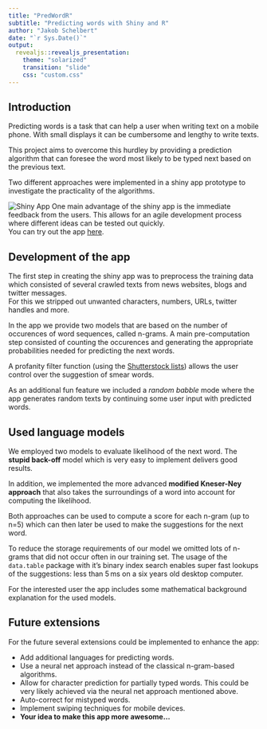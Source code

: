 ```yaml
---
title: "PredWordR"
subtitle: "Predicting words with Shiny and R"
author: "Jakob Schelbert"
date: "`r Sys.Date()`"
output: 
  revealjs::revealjs_presentation:
    theme: "solarized"
    transition: "slide"
    css: "custom.css"
---
```


## Introduction
Predicting words is a task that can help a user when writing text on a mobile phone.
With small displays it can be cumbersome and lengthy to write texts.

This project aims to overcome this hurdley by providing a prediction algorithm that can foresee the word most likely to be typed next based on the previous text.

Two different approaches were implemented in a shiny app prototype to investigate the practicality of the algorithms.

![Shiny App](shiny_app_small.png){.img_left} One main advantage of the shiny app is the immediate feedback from the users.
This allows for an agile development process where different ideas can be tested out quickly.  
You can try out the app [here](https://jschelbert.shinyapps.io/PredWordR/).


## Development of the app
The first step in creating the shiny app was to preprocess the training data which consisted of several crawled texts from news websites, blogs and twitter messages.  
For this we stripped out unwanted characters, numbers, URLs, twitter handles and more.

In the app we provide two models that are based on the number of occurences of word sequences, called n-grams.
A main pre-computation step consisted of counting the occurences and generating the appropriate probabilities needed for predicting the next words.

A profanity filter function (using the [Shutterstock lists](https://github.com/LDNOOBW/List-of-Dirty-Naughty-Obscene-and-Otherwise-Bad-Words)) allows the user control over the suggestion of smear words.

As an additional fun feature we included a *random babble* mode where the app generates random texts by continuing some user input with predicted words.




## Used language models
We employed two models to evaluate likelihood of the next word.
The **stupid back-off** model which is very easy to implement delivers good results.

In addition, we implemented the more advanced **modified Kneser-Ney approach** that also takes the surroundings of a word into account for computing the likelihood.

Both approaches can be used to compute a score for each n-gram (up to n=5) which can then later be used to make the suggestions for the next word.

To reduce the storage requirements of our model we omitted lots of n-grams that did not occur often in our training set.
The usage of the `data.table` package with it's binary index search enables super fast lookups of the suggestions: 
less than $5\,\text{ms}$ on a six years old desktop computer.

For the interested user the app includes some mathematical background explanation for the used models.


## Future extensions
For the future several extensions could be implemented to enhance the app:

* Add additional languages for predicting words.
* Use a neural net approach instead of the classical n-gram-based algorithms. <!-- first alpha test is given [here](http://www.schelberts.de/shinyapps/lstm_text_predict) (unfortunately does not work directly on shinyapps.io).-->
* Allow for character prediction for partially typed words. This could be very likely achieved via the neural net approach mentioned above.
* Auto-correct for mistyped words.
* Implement swiping techniques for mobile devices.
* **Your idea to make this app more awesome...**
